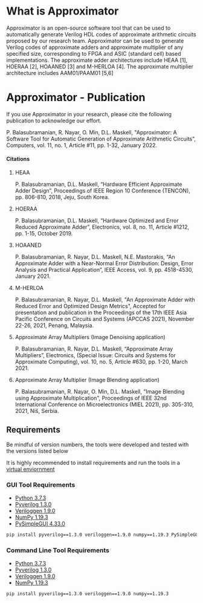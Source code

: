 
# What is Approximator

Approximator is an open-source software tool that can be used to automatically generate Verilog HDL codes of approximate arithmetic circuits proposed by our research team. Approximator can be used to generate Verilog codes of approximate adders and approximate multiplier of any specified size, corresponding to FPGA and ASIC (standard cell) based implementations. The approximate adder architectures include HEAA [1], HOERAA [2], HOAANED [3] and M-HERLOA [4]. The approximate multiplier architecture includes AAM01/PAAM01 [5,6]

# Approximator - Publication

If you use Approximator in your research, please cite the following publication to acknowledge our effort.

P. Balasubramanian, R. Nayar, O. Min, D.L. Maskell, "Approximator: A Software Tool for Automatic Generation of Approximate Arithmetic Circuits", Computers, vol. 11, no. 1, Article #11, pp. 1-32, January 2022.

#### Citations

1. HEAA

   P. Balasubramanian, D.L. Maskell, “Hardware Efficient Approximate Adder Design”, Proceedings of IEEE Region 10 Conference (TENCON), pp. 806-810, 2018, Jeju, South Korea.

2. HOERAA

   P. Balasubramanian, D.L. Maskell, “Hardware Optimized and Error Reduced Approximate Adder”, Electronics, vol. 8, no. 11, Article #1212, pp. 1-15, October 2019.

3. HOAANED

   P. Balasubramanian, R. Nayar, D.L. Maskell, N.E. Mastorakis, “An Approximate Adder with a Near-Normal Error Distribution: Design, Error Analysis and Practical Application”, IEEE Access, vol. 9, pp. 4518-4530, January 2021.

4. M-HERLOA

   P. Balasubramanian, R. Nayar, D.L. Maskell, "An Approximate Adder with Reduced Error and Optimized Design Metrics", Accepted for presentation and publication in the Proceedings of the 17th IEEE Asia Pacific Conference on Circuits and Systems (APCCAS 2021), November 22-26, 2021, Penang, Malaysia.

5. Approximate Array Multipliers (Image Denoising application)

   P. Balasubramanian, R. Nayar, D.L. Maskell, “Approximate Array Multipliers”, Electronics, (Special Issue: Circuits and Systems for Approximate Computing), vol. 10, no. 5, Article #630, pp. 1-20, March 2021.

6. Approximate Array Multiplier (Image Blending application)

   P. Balasubramanian, R. Nayar, O. Min, D.L. Maskell, "Image Blending using Approximate Multiplication", Proceedings of IEEE 32nd International Conference on Microelectronics (MIEL 2021), pp. 305-310, 2021, Niš, Serbia.

<h2> Requirements </h2>

<Callout emoji="💡">
Be mindful of version numbers, the tools were developed and tested with the versions listed below

It is highly recommended to install requirements and run the tools in a [virtual enviornment](https://docs.python.org/3/tutorial/venv.html)

</Callout >

### GUI Tool Requirements

- [Python 3.7.3](https://www.python.org/downloads/release/python-373)
- [Pyverilog 1.3.0](https://github.com/PyHDI/Pyverilog)
- [Veriloggen 1.9.0](https://github.com/PyHDI/veriloggen)
- [NumPy 1.19.3](https://numpy.org)
- [PySimpleGUI 4.33.0](https://pysimplegui.readthedocs.io/en/latest)

```bash
pip install pyverilog==1.3.0 veriloggen==1.9.0 numpy==1.19.3 PySimpleGUI==4.33.0
```

### Command Line Tool Requirements

- [Python 3.7.3](https://www.python.org/downloads/release/python-373)
- [Pyverilog 1.3.0](https://github.com/PyHDI/Pyverilog)
- [Veriloggen 1.9.0](https://github.com/PyHDI/veriloggen)
- [NumPy 1.19.3](https://numpy.org)

```bash
pip install pyverilog==1.3.0 veriloggen==1.9.0 numpy==1.19.3
```
